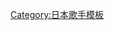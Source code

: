 {{Navbox Musical artist
| name   = FripSide
| title  = [[fripSide]]
| background = group_or_band
| state      = collapsed
| above = {{nowrap begin}}
未知 - '''[[八木沼悟志]]''' （結他、製作人）<br />'''[[nao]]'''（第一代主唱，原成員）<br />'''[[南條愛乃]]'''（第二代主唱，原成員）
| group1 = 單曲
|  list1 = {{Navbox Musical artist|child
| group1 = 第一期
|  list1 = 1. [[flower of bravery]] 
| group2 = 第二期
|  list2 = 
*1. [[only my railgun]]
*2. [[LEVEL5-judgelight-]]
*3. [[future gazer]]
*4. [[Heaven is a Place on Earth (fripSide單曲)|Heaven is a Place on Earth]]
*5. [[way to answer]]
*6. [[sister's noise]]
*7. [[eternal reality]]
*8. [[black bullet]]
*9. {{link-ja|Luminize|Luminize}}
*10. [[Two souls -toward the truth-]]
*11. [[white forces]]
*12. [[clockwork planet]]
*13. [[killing bites]]
*14. [[divine criminal]]
*15. [[Love with You]]
*16. [[final phase]]
*17. [[dual existence]]
| group3 = NAO project!
|  list3 = 1. [[やっぱり世界はあたし☆れじぇんど!!]]
| group4 = fripSide×[[Angela |angela]]
|  list4 = 
*1.{{lang|ja|[[僕は僕であって]]}}
*2.[[The end of escape]]
}}
| group2 = 專輯
|  list2 = {{Navbox Musical artist|child
| group1 = 第一期
|  list1 = {{Navbox Musical artist|child
| group1 = 原創專輯
|  list1 = 1. [[1st odyssey of fripSide]] - 2. [[2nd fragment of fripSide]] - 3. [[3rd reflection of fripSide]] - 4. [[binarydigit]] - 5. [[split tears]]
| group2 = Best
|  list2 = 1. [[the very best of fripSide 2002-2006]]
| group3 = Remix
|  list3 = 1. Re:product mixes ver.0.1
| group4 = CD-BOX
|  list4 = 1. nao complete anthology 2002-2009 -my graduation-}}
| group2 = 第二期
|  list2 = {{Navbox Musical artist|child
| group1 = 原創專輯
|  list1 = 1. [[infinite synthesis]] - 2. [[Decade]] - 3. [[infinite synthesis 2]] - 4. [[infinite synthesis 3]] - 5. [[crossroads (fripSide专辑)|crossroads]] - 6. [[infinite synthesis 4]] - 7. [[infinite synthesis 5]]
| group2 = 遊戲專輯
|  list2 = 1. fripSide PC game compilation vol.1 - 2. fripSide PC game compilation vol.2}}
| group3 = NAO project!
|  list3 = 1. Rabbit Syndrome}}
}}<noinclude>
[[Category:日本歌手模板]]
</noinclude>